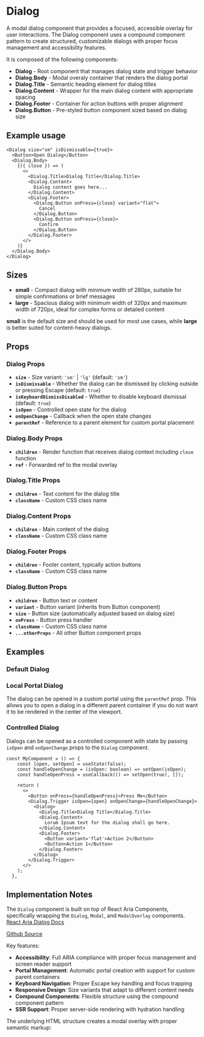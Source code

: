 

<Meta of={DialogStories} />

# Dialog
A modal dialog component that provides a focused, accessible overlay for user interactions. The Dialog component uses a compound component pattern to create structured, customizable dialogs with proper focus management and accessibility features.

It is composed of the following components:
- **Dialog** - Root component that manages dialog state and trigger behavior
- **Dialog.Body** - Modal overaly container that renders the dialog portal
- **Dialog.Title** - Semantic heading element for dialog titles
- **Dialog.Content** - Wrapper for the main dialog content with appropriate spacing
- **Dialog.Footer** - Container for action buttons with proper alignment
- **Dialog.Button** - Pre-styled button component sized based on dialog size

## Example usage
```tsx
<Dialog size="sm" isDismissable={true}>
  <Button>Open Dialog</Button>
  <Dialog.Body>
    {({ close }) => (
      <>
        <Dialog.Title>Dialog Title</Dialog.Title>
        <Dialog.Content>
          Dialog content goes here...
        </Dialog.Content>
        <Dialog.Footer>
          <Dialog.Button onPress={close} variant="flat">
            Cancel
          </Dialog.Button>
          <Dialog.Button onPress={close}>
            Confirm
          </Dialog.Button>
        </Dialog.Footer>
      </>
    )}
  </Dialog.Body>
</Dialog>
```

## Sizes

* **small** - Compact dialog with minimum width of 280px, suitable for simple confirmations or brief messages
* **large** - Spacious dialog with minimum width of 320px and maximum width of 720px, ideal for complex forms or detailed content

**small** is the default size and should be used for most use cases, while **large** is better suited for content-heavy dialogs.

## Props

### Dialog Props
- **`size`** - Size variant: `'sm'` | `'lg'` (default: `'sm'`)
- **`isDismissable`** - Whether the dialog can be dismissed by clicking outside or pressing Escape (default: `true`)
- **`isKeyboardDismissDisabled`** - Whether to disable keyboard dismissal (default: `true`)
- **`isOpen`** - Controlled open state for the dialog
- **`onOpenChange`** - Callback when the open state changes
- **`parentRef`** - Reference to a parent element for custom portal placement

### Dialog.Body Props
- **`children`** - Render function that receives dialog context including `close` function
- **`ref`** - Forwarded ref to the modal overlay

### Dialog.Title Props
- **`children`** - Text content for the dialog title
- **`className`** - Custom CSS class name

### Dialog.Content Props
- **`children`** - Main content of the dialog
- **`className`** - Custom CSS class name

### Dialog.Footer Props
- **`children`** - Footer content, typically action buttons
- **`className`** - Custom CSS class name

### Dialog.Button Props
- **`children`** - Button text or content
- **`variant`** - Button variant (inherits from Button component)
- **`size`** - Button size (automatically adjusted based on dialog size)
- **`onPress`** - Button press handler
- **`className`** - Custom CSS class name
- **`...otherProps`** - All other Button component props

## Examples

### Default Dialog
<Canvas of={DialogStories.Default} />

### Local Portal Dialog
The dialog can be opened in a custom portal using the `parentRef` prop. This allows you to open a dialog in a different parent container if you do not want it to be rendered in the center of the viewport.
<Canvas of={DialogStories.LocalPortal} />

### Controlled Dialog
Dialogs can be opened as a controlled component with state by passing `isOpen` and `onOpenChange` props to the `Dialog` component.

```
const MyComponent = () => {
    const [open, setOpen] = useState(false);
    const handleOpenChange = (isOpen: boolean) => setOpen(isOpen);
    const handleOpenPress = useCallback(() => setOpen(true), []);

    return (
      <>
        <Button onPress={handleOpenPress}>Press Me</Button>
        <Dialog.Trigger isOpen={open} onOpenChange={handleOpenChange}>
          <Dialog>
            <Dialog.Title>Dialog Title</Dialog.Title>
            <Dialog.Content>
              Lorum Ipsum text for the dialog shall go here.
            </Dialog.Content>
            <Dialog.Footer>
              <Button variant='flat'>Action 2</Button>
              <Button>Action 1</Button>
            </Dialog.Footer>
          </Dialog>
        </Dialog.Trigger>
      </>
    );
  },
```

## Implementation Notes
The `Dialog` component is built on top of React Aria Components, specifically wrapping the `Dialog`, `Modal`, and `ModalOverlay` components. [React Aria Dialog Docs](https://react-spectrum.adobe.com/react-spectrum/Dialog.html)

[Github Source](https://github.com/gohypergiant/standard-toolkit/tree/main/design-toolkit/components/src/components/dialog)

Key features:
- **Accessibility**: Full ARIA compliance with proper focus management and screen reader support
- **Portal Management**: Automatic portal creation with support for custom parent containers
- **Keyboard Navigation**: Proper Escape key handling and focus trapping
- **Responsive Design**: Size variants that adapt to different content needs
- **Compound Components**: Flexible structure using the compound component pattern
- **SSR Support**: Proper server-side rendering with hydration handling

The underlying HTML structure creates a modal overlay with proper semantic markup:

```html
<div class="modal-overlay">
  <div class="modal">
    <div class="dialog">
      <h2 class="dialog-title">Title</h2>
      <div class="dialog-content">Content</div>
      <div class="dialog-footer">Actions</div>
    </div>
  </div>
</div>
```
